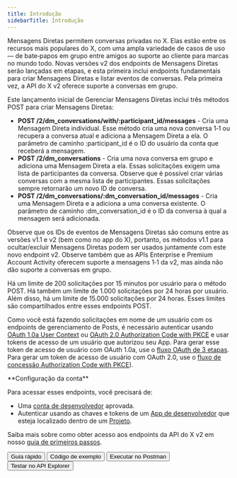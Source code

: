 ```yaml
---
title: Introdução
sidebarTitle: Introdução
---
```



Mensagens Diretas permitem conversas privadas no X. Elas estão entre os recursos mais populares do X, com uma ampla variedade de casos de uso — de bate‑papos em grupo entre amigos ao suporte ao cliente para marcas no mundo todo. Novas versões v2 dos endpoints de Mensagens Diretas serão lançadas em etapas, e esta primeira inclui endpoints fundamentais para criar Mensagens Diretas e listar eventos de conversas. Pela primeira vez, a API do X v2 oferece suporte a conversas em grupo.

Este lançamento inicial de Gerenciar Mensagens Diretas inclui três métodos POST para criar Mensagens Diretas:

- **POST /2/dm\_conversations/with/:participant\_id/messages** - Cria uma Mensagem Direta individual. Esse método cria uma nova conversa 1‑1 ou recupera a conversa atual e adiciona a Mensagem Direta a ela. O parâmetro de caminho :participant\_id é o ID do usuário da conta que receberá a mensagem.
- **POST /2/dm\_conversations** - Cria uma nova conversa em grupo e adiciona uma Mensagem Direta a ela. Essas solicitações exigem uma lista de participantes da conversa. Observe que é possível criar várias conversas com a mesma lista de participantes. Essas solicitações sempre retornarão um novo ID de conversa.
- **POST /2/dm\_conversations/:dm\_conversation\_id/messages** - Cria uma Mensagem Direta e a adiciona a uma conversa existente. O parâmetro de caminho :dm\_conversation\_id é o ID da conversa à qual a mensagem será adicionada.

Observe que os IDs de eventos de Mensagens Diretas são comuns entre as versões v1.1 e v2 (bem como no app do X), portanto, os métodos v1.1 para ocultar/excluir Mensagens Diretas podem ser usados juntamente com este novo endpoint v2. Observe também que as APIs Enterprise e Premium Account Activity oferecem suporte a mensagens 1‑1 da v2, mas ainda não dão suporte a conversas em grupo.

Há um limite de 200 solicitações por 15 minutos por usuário para o método POST. Há também um limite de 1.000 solicitações por 24 horas por usuário. Além disso, há um limite de 15.000 solicitações por 24 horas. Esses limites são compartilhados entre esses endpoints POST.

Como você está fazendo solicitações em nome de um usuário com os endpoints de gerenciamento de Posts, é necessário autenticar usando [OAuth 1.0a User Context](https://developer-staging.x.com/resources/fundamentals/authentication) ou [OAuth 2.0 Authorization Code with PKCE](pt-BR/resources/fundamentals/authentication#oauth-2-0-authorization-code-flow-with-pkce-2) e usar tokens de acesso de um usuário que autorizou seu App. Para gerar esse token de acesso de usuário com OAuth 1.0a, use o [fluxo OAuth de 3 etapas](/pt-BR/resources/fundamentals/authentication#using-and-generating-an-app-only-bearer-token). Para gerar um token de acesso de usuário com OAuth 2.0, use o [fluxo de concessão Authorization Code with PKCE](/pt-BR/resources/fundamentals/authentication#how-to-connect-to-endpoints-using-oauth-2-0-authorization-code-flow-with-pkce)).

<Note>
  **Configuração da conta**

  Para acessar esses endpoints, você precisará de:

  - Uma [conta de desenvolvedor](https://developer.x.com/en/portal/petition/essential/basic-info) aprovada.
  - Autenticar usando as chaves e tokens de um [App de desenvolvedor](/pt-BR/resources/fundamentals/developer-apps) que esteja localizado dentro de um [Projeto](/pt-BR/resources/fundamentals/projects).

  Saiba mais sobre como obter acesso aos endpoints da API do X v2 em nosso [guia de primeiros passos](/pt-BR/x-api/getting-started/getting-access).
</Note>

<div className="flex space-x-2">
  <Button href="/pt-BR/x-api/direct-messages/manage/quickstart">
    Guia rápido
  </Button>

  <Button href="https://github.com/xdevplatform/Twitter-API-v2-sample-code">
    Código de exemplo
  </Button>

  <Button href="https://app.getpostman.com/run-collection/9956214-784efcda-ed4c-4491-a4c0-a26470a67400">
    Executar no Postman
  </Button>

  <Button href="https://developer.x.com/apitools/api?endpoint=/2/tweets&method=post">
    Testar no API Explorer
  </Button>
</div>
